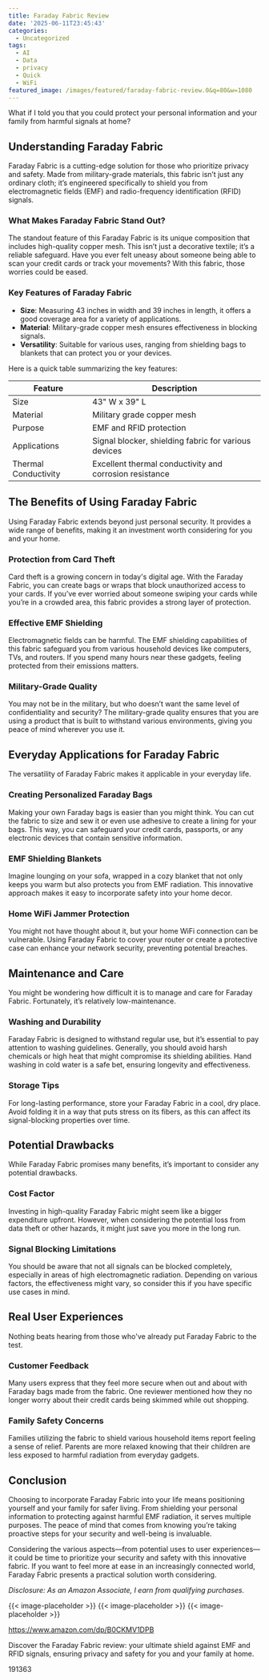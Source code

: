 ```yaml
---
title: Faraday Fabric Review
date: '2025-06-11T23:45:43'
categories:
  - Uncategorized
tags:
  - AI
  - Data
  - privacy
  - Quick
  - WiFi
featured_image: /images/featured/faraday-fabric-review.0&q=80&w=1080
---
```


<p>What if I told you that you could protect your personal information and your family from harmful signals at home?</p> <p><a rel="nofollow" target="_blank" title="Faraday Fabric (43 W x 39 L), Military Grade EMP Protection from RFID Emf Blocking Blanket for Signal Blocker, Radiation Protection Shielding Fabric Cloth for Home WiFi Jammer" href="https://www.amazon.com/dp/B0CKMV1DPB?tag=8118903-20" style='text-decoration: none; box-shadow: none;'></a></p> <p><a rel="nofollow" target="_blank" title="Click to view the Faraday Fabric (43 W x 39 L), Military Grade EMP Protection from RFID Emf Blocking Blanket for Signal Blocker, Radiation Protection Shielding Fabric Cloth for Home WiFi Jammer." href="https://www.amazon.com/dp/B0CKMV1DPB?tag=8118903-20" style='text-decoration: none; box-shadow: none;'></a></p> <h2>Understanding Faraday Fabric</h2> <p>Faraday Fabric is a cutting-edge solution for those who prioritize privacy and safety. Made from military-grade materials, this fabric isn’t just any ordinary cloth; it’s engineered specifically to shield you from electromagnetic fields (EMF) and radio-frequency identification (RFID) signals.</p> <h3>What Makes Faraday Fabric Stand Out?</h3> <p>The standout feature of this Faraday Fabric is its unique composition that includes high-quality copper mesh. This isn’t just a decorative textile; it’s a reliable safeguard. Have you ever felt uneasy about someone being able to scan your credit cards or track your movements? With this fabric, those worries could be eased.</p> <h3>Key Features of Faraday Fabric</h3> <ul> <li> <strong>Size</strong>: Measuring 43 inches in width and 39 inches in length, it offers a good coverage area for a variety of applications.</li> <li> <strong>Material</strong>: Military-grade copper mesh ensures effectiveness in blocking signals.</li> <li> <strong>Versatility</strong>: Suitable for various uses, ranging from shielding bags to blankets that can protect you or your devices.</li> </ul> <p>Here is a quick table summarizing the key features:</p> <table> <thead> <tr> <th>Feature</th> <th>Description</th> </tr> </thead> <tbody> <tr> <td>Size</td> <td>43" W x 39" L</td> </tr> <tr> <td>Material</td> <td>Military grade copper mesh</td> </tr> <tr> <td>Purpose</td> <td>EMF and RFID protection</td> </tr> <tr> <td>Applications</td> <td>Signal blocker, shielding fabric for various devices</td> </tr> <tr> <td>Thermal Conductivity</td> <td>Excellent thermal conductivity and corrosion resistance</td> </tr> </tbody> </table> <h2>The Benefits of Using Faraday Fabric</h2> <p>Using Faraday Fabric extends beyond just personal security. It provides a wide range of benefits, making it an investment worth considering for you and your home.</p> <h3>Protection from Card Theft</h3> <p>Card theft is a growing concern in today's digital age. With the Faraday Fabric, you can create bags or wraps that block unauthorized access to your cards. If you’ve ever worried about someone swiping your cards while you’re in a crowded area, this fabric provides a strong layer of protection.</p> <h3>Effective EMF Shielding</h3> <p>Electromagnetic fields can be harmful. The EMF shielding capabilities of this fabric safeguard you from various household devices like computers, TVs, and routers. If you spend many hours near these gadgets, feeling protected from their emissions matters.</p> <h3>Military-Grade Quality</h3> <p>You may not be in the military, but who doesn’t want the same level of confidentiality and security? The military-grade quality ensures that you are using a product that is built to withstand various environments, giving you peace of mind wherever you use it.</p> <p><a rel="nofollow" target="_blank" title="Faraday Fabric (43 W x 39 L), Military Grade EMP Protection from RFID Emf Blocking Blanket for Signal Blocker, Radiation Protection Shielding Fabric Cloth for Home WiFi Jammer" href="https://www.amazon.com/dp/B0CKMV1DPB?tag=8118903-20" style='text-decoration: none; box-shadow: none;'></a></p> <p><a rel="nofollow" target="_blank" title="Get your own Faraday Fabric (43 W x 39 L), Military Grade EMP Protection from RFID Emf Blocking Blanket for Signal Blocker, Radiation Protection Shielding Fabric Cloth for Home WiFi Jammer today." href="https://www.amazon.com/dp/B0CKMV1DPB?tag=8118903-20" style='text-decoration: none; box-shadow: none;'></a></p> </p><p></p><p></p><p></p><p></p><p></p><p><h2>Everyday Applications for Faraday Fabric</h2> <p>The versatility of Faraday Fabric makes it applicable in your everyday life.</p> <h3>Creating Personalized Faraday Bags</h3> <p>Making your own Faraday bags is easier than you might think. You can cut the fabric to size and sew it or even use adhesive to create a lining for your bags. This way, you can safeguard your credit cards, passports, or any electronic devices that contain sensitive information.</p> <h3>EMF Shielding Blankets</h3> <p>Imagine lounging on your sofa, wrapped in a cozy blanket that not only keeps you warm but also protects you from EMF radiation. This innovative approach makes it easy to incorporate safety into your home decor.</p> <h3>Home WiFi Jammer Protection</h3> <p>You might not have thought about it, but your home WiFi connection can be vulnerable. Using Faraday Fabric to cover your router or create a protective case can enhance your network security, preventing potential breaches.</p> <h2>Maintenance and Care</h2> <p>You might be wondering how difficult it is to manage and care for Faraday Fabric. Fortunately, it’s relatively low-maintenance.</p> <h3>Washing and Durability</h3> <p>Faraday Fabric is designed to withstand regular use, but it’s essential to pay attention to washing guidelines. Generally, you should avoid harsh chemicals or high heat that might compromise its shielding abilities. Hand washing in cold water is a safe bet, ensuring longevity and effectiveness.</p> <h3>Storage Tips</h3> <p>For long-lasting performance, store your Faraday Fabric in a cool, dry place. Avoid folding it in a way that puts stress on its fibers, as this can affect its signal-blocking properties over time.</p> <p><a rel="nofollow" target="_blank" title="Faraday Fabric (43 W x 39 L), Military Grade EMP Protection from RFID Emf Blocking Blanket for Signal Blocker, Radiation Protection Shielding Fabric Cloth for Home WiFi Jammer" href="https://www.amazon.com/dp/B0CKMV1DPB?tag=8118903-20" style='text-decoration: none; box-shadow: none;'></a></p> <h2>Potential Drawbacks</h2> <p>While Faraday Fabric promises many benefits, it’s important to consider any potential drawbacks.</p> <h3>Cost Factor</h3> <p>Investing in high-quality Faraday Fabric might seem like a bigger expenditure upfront. However, when considering the potential loss from data theft or other hazards, it might just save you more in the long run.</p> <h3>Signal Blocking Limitations</h3> <p>You should be aware that not all signals can be blocked completely, especially in areas of high electromagnetic radiation. Depending on various factors, the effectiveness might vary, so consider this if you have specific use cases in mind.</p> <h2>Real User Experiences</h2> <p>Nothing beats hearing from those who've already put Faraday Fabric to the test.</p> <h3>Customer Feedback</h3> <p>Many users express that they feel more secure when out and about with Faraday bags made from the fabric. One reviewer mentioned how they no longer worry about their credit cards being skimmed while out shopping.</p> <h3>Family Safety Concerns</h3> <p>Families utilizing the fabric to shield various household items report feeling a sense of relief. Parents are more relaxed knowing that their children are less exposed to harmful radiation from everyday gadgets.</p> <p><a rel="nofollow" target="_blank" title="Faraday Fabric (43 W x 39 L), Military Grade EMP Protection from RFID Emf Blocking Blanket for Signal Blocker, Radiation Protection Shielding Fabric Cloth for Home WiFi Jammer" href="https://www.amazon.com/dp/B0CKMV1DPB?tag=8118903-20" style='text-decoration: none; box-shadow: none;'></a></p> <h2>Conclusion</h2> <p>Choosing to incorporate Faraday Fabric into your life means positioning yourself and your family for safer living. From shielding your personal information to protecting against harmful EMF radiation, it serves multiple purposes. The peace of mind that comes from knowing you’re taking proactive steps for your security and well-being is invaluable.</p> <p>Considering the various aspects—from potential uses to user experiences—it could be time to prioritize your security and safety with this innovative fabric. If you want to feel more at ease in an increasingly connected world, Faraday Fabric presents a practical solution worth considering.</p> <p><a rel="nofollow" target="_blank" title="Click to view the Faraday Fabric (43 W x 39 L), Military Grade EMP Protection from RFID Emf Blocking Blanket for Signal Blocker, Radiation Protection Shielding Fabric Cloth for Home WiFi Jammer." href="https://www.amazon.com/dp/B0CKMV1DPB?tag=8118903-20" style='text-decoration: none; box-shadow: none;'></a></p> <p><i>Disclosure: As an Amazon Associate, I earn from qualifying purchases.</i></p>
{{< image-placeholder >}}
{{< image-placeholder >}}
{{< image-placeholder >}}




https://www.amazon.com/dp/B0CKMV1DPB

Discover the Faraday Fabric review: your ultimate shield against EMF and RFID signals, ensuring privacy and safety for you and your family at home.

191363
